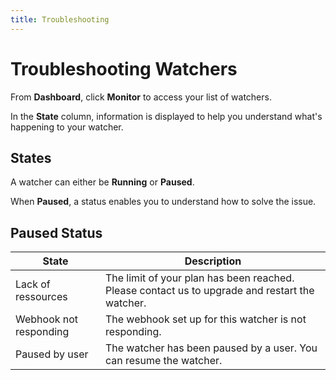 ```yaml
---
title: Troubleshooting
---
```


# Troubleshooting Watchers

From **Dashboard**, click **Monitor** to access your list of watchers.

In the **State** column, information is displayed to help you understand what's happening to your watcher.

## States

A watcher can either be **Running** or **Paused**.

When **Paused**, a status enables you to understand how to solve the issue.

## Paused Status

| State                  | Description                                                                                    |
| ---------------------- | ---------------------------------------------------------------------------------------------- |
| Lack of ressources     | The limit of your plan has been reached. Please contact us to upgrade and restart the watcher. |
| Webhook not responding | The webhook set up for this watcher is not responding.                                         |
| Paused by user         | The watcher has been paused by a user. You can resume the watcher.                             |
